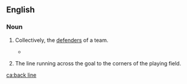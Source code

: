 ==English==

===Noun===
{{en-noun|head=[[back]] [[line]]}}

# {{label|en|football}} Collectively, the [[defender]]s of a team.
#* {{quote-news
|year=2010
|date=December 29
|author=Chris Whyatt
|title=Chelsea 1 - 0 Bolton
|work=BBC
|url=http://news.bbc.co.uk/sport1/hi/football/eng_prem/9309542.stm
|page=
|passage=Battling Bolton disputed the goal, claiming Drogba was offside, but the Ivorian appeared to have timed his angled run across the visitors '''back line''' to perfection to race onto a fine Michael Essien pass and ensure Chelsea moved back into fourth place in the Premier League.}}
# {{label|en|field hockey}} The line running across the goal to the corners of the playing field.

[[ca:back line]]